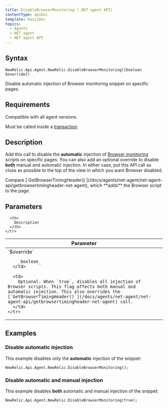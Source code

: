 ```yaml
---
title: DisableBrowserMonitoring (.NET agent API)
contentType: apiDoc
template: basicDoc
topics:
  - Agents
  - NET agent
  - NET agent API
---
```


## Syntax

```
NewRelic.Api.Agent.NewRelic.DisableBrowserMonitoring([boolean $override])
```

Disable automatic injection of Browser monitoring snippet on specific pages.

## Requirements

Compatible with all agent versions.

Must be called inside a [transaction](/docs/accounts-partnerships/education/getting-started-new-relic/glossary#transaction).

## Description

Add this call to disable the **automatic** injection of [Browser monitoring](/docs/browser/new-relic-browser/getting-started/new-relic-browser) scripts on specific pages. You can also add an optional override to disable **both** manual and automatic injection. In either case, put this API call as close as possible to the top of the view in which you want Browser disabled.

<Callout variant="tip">
  Compare [`GetBrowserTimingHeader()`](/docs/agents/net-agent/net-agent-api/getbrowsertimingheader-net-agent), which **adds** the Browser script to the page.
</Callout>

## Parameters

<Table>
  <thead>
    <tr>
      <th width="25%">
        Parameter
      </th>

      <th>
        Description
      </th>
    </tr>
  </thead>

  <tbody>
    <tr>
      <td>
        `$override`

        _boolean_
      </td>

      <td>
        Optional. When `true`, disables all injection of Browser scripts. This flag affects both manual and automatic injection. This also overrides the [`GetBrowserTimingHeader()`](/docs/agents/net-agent/net-agent-api/getbrowsertimingheader-net-agent) call.
      </td>
    </tr>
  </tbody>
</Table>

## Examples

### Disable automatic injection

This example disables only the **automatic** injection of the snippet:

```
NewRelic.Api.Agent.NewRelic.DisableBrowserMonitoring();
```

### Disable automatic and manual injection

This example disables **both** automatic and manual injection of the snippet:

```
NewRelic.Api.Agent.NewRelic.DisableBrowserMonitoring(true);
```
